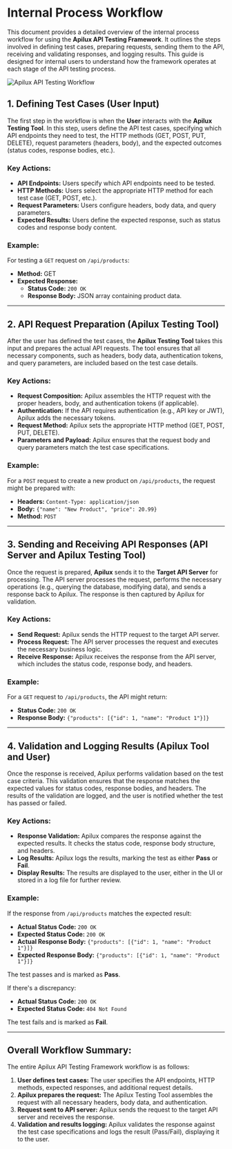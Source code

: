 # Internal Process Workflow

This document provides a detailed overview of the internal process workflow for using the **Apilux API Testing Framework**. It outlines the steps involved in defining test cases, preparing requests, sending them to the API, receiving and validating responses, and logging results. This guide is designed for internal users to understand how the framework operates at each stage of the API testing process.

<div style={{ textAlign: 'center' }}>
  <img 
    src="/apilux-working.png" 
    alt="Apilux API Testing Workflow" 
    style={{ maxWidth: '100%', height: 'auto' }} 
  />
</div>


## 1. Defining Test Cases (User Input)

The first step in the workflow is when the **User** interacts with the **Apilux Testing Tool**. In this step, users define the API test cases, specifying which API endpoints they need to test, the HTTP methods (GET, POST, PUT, DELETE), request parameters (headers, body), and the expected outcomes (status codes, response bodies, etc.).

### Key Actions:
- **API Endpoints:** Users specify which API endpoints need to be tested.
- **HTTP Methods:** Users select the appropriate HTTP method for each test case (GET, POST, etc.).
- **Request Parameters:** Users configure headers, body data, and query parameters.
- **Expected Results:** Users define the expected response, such as status codes and response body content.

### Example:
For testing a `GET` request on `/api/products`:
- **Method:** GET
- **Expected Response:**
  - **Status Code:** `200 OK`
  - **Response Body:** JSON array containing product data.

---

## 2. API Request Preparation (Apilux Testing Tool)

After the user has defined the test cases, the **Apilux Testing Tool** takes this input and prepares the actual API requests. The tool ensures that all necessary components, such as headers, body data, authentication tokens, and query parameters, are included based on the test case details.

### Key Actions:
- **Request Composition:** Apilux assembles the HTTP request with the proper headers, body, and authentication tokens (if applicable).
- **Authentication:** If the API requires authentication (e.g., API key or JWT), Apilux adds the necessary tokens.
- **Request Method:** Apilux sets the appropriate HTTP method (GET, POST, PUT, DELETE).
- **Parameters and Payload:** Apilux ensures that the request body and query parameters match the test case specifications.

### Example:
For a `POST` request to create a new product on `/api/products`, the request might be prepared with:
- **Headers:** `Content-Type: application/json`
- **Body:** `{"name": "New Product", "price": 20.99}`
- **Method:** `POST`

---

## 3. Sending and Receiving API Responses (API Server and Apilux Testing Tool)

Once the request is prepared, **Apilux** sends it to the **Target API Server** for processing. The API server processes the request, performs the necessary operations (e.g., querying the database, modifying data), and sends a response back to Apilux. The response is then captured by Apilux for validation.

### Key Actions:
- **Send Request:** Apilux sends the HTTP request to the target API server.
- **Process Request:** The API server processes the request and executes the necessary business logic.
- **Receive Response:** Apilux receives the response from the API server, which includes the status code, response body, and headers.

### Example:
For a `GET` request to `/api/products`, the API might return:
- **Status Code:** `200 OK`
- **Response Body:** `{"products": [{"id": 1, "name": "Product 1"}]}`

---

## 4. Validation and Logging Results (Apilux Tool and User)

Once the response is received, Apilux performs validation based on the test case criteria. This validation ensures that the response matches the expected values for status codes, response bodies, and headers. The results of the validation are logged, and the user is notified whether the test has passed or failed.

### Key Actions:
- **Response Validation:** Apilux compares the response against the expected results. It checks the status code, response body structure, and headers.
- **Log Results:** Apilux logs the results, marking the test as either **Pass** or **Fail**.
- **Display Results:** The results are displayed to the user, either in the UI or stored in a log file for further review.

### Example:
If the response from `/api/products` matches the expected result:
- **Actual Status Code:** `200 OK`
- **Expected Status Code:** `200 OK`
- **Actual Response Body:** `{"products": [{"id": 1, "name": "Product 1"}]}`
- **Expected Response Body:** `{"products": [{"id": 1, "name": "Product 1"}]}`

The test passes and is marked as **Pass**.

If there's a discrepancy:
- **Actual Status Code:** `200 OK`
- **Expected Status Code:** `404 Not Found`

The test fails and is marked as **Fail**.

---

## Overall Workflow Summary:

The entire Apilux API Testing Framework workflow is as follows:
1. **User defines test cases:** The user specifies the API endpoints, HTTP methods, expected responses, and additional request details.
2. **Apilux prepares the request:** The Apilux Testing Tool assembles the request with all necessary headers, body data, and authentication.
3. **Request sent to API server:** Apilux sends the request to the target API server and receives the response.
4. **Validation and results logging:** Apilux validates the response against the test case specifications and logs the result (Pass/Fail), displaying it to the user.
